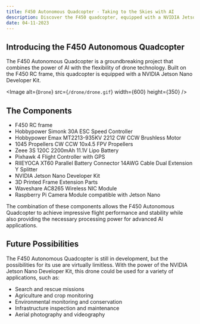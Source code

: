 ```yaml
---
title: F450 Autonomous Quadcopter - Taking to the Skies with AI
description: Discover the F450 quadcopter, equipped with a NVIDIA Jetson Nano.
date: 04-11-2023
---
```


## Introducing the F450 Autonomous Quadcopter

The F450 Autonomous Quadcopter is a groundbreaking project that combines the power of AI with the flexibility of drone technology. Built on the F450 RC frame, this quadcopter is equipped with a NVIDIA Jetson Nano Developer Kit.

<Image alt={`Drone`} src={`/drone/drone.gif`} width={600} height={350} />

## The Components

- F450 RC frame
- Hobbypower Simonk 30A ESC Speed Controller
- Hobbypower Emax MT2213-935KV 2212 CW CCW Brushless Motor
- 1045 Propellers CW CCW 10x4.5 FPV Propellers
- Zeee 3S 120C 2200mAh 11.1V Lipo Battery
- Pixhawk 4 Flight Controller with GPS
- RIIEYOCA XT60 Parallel Battery Connector 14AWG Cable Dual Extension Y Splitter
- NVIDIA Jetson Nano Developer Kit
- 3D Printed Frame Extension Parts
- Waveshare AC8265 Wireless NIC Module
- Raspberry Pi Camera Module compatible with Jetson Nano

The combination of these components allows the F450 Autonomous Quadcopter to achieve impressive flight performance and stability while also providing the necessary processing power for advanced AI applications.

## Future Possibilities

The F450 Autonomous Quadcopter is still in development, but the possibilities for its use are virtually limitless. With the power of the NVIDIA Jetson Nano Developer Kit, this drone could be used for a variety of applications, such as:

- Search and rescue missions
- Agriculture and crop monitoring
- Environmental monitoring and conservation
- Infrastructure inspection and maintenance
- Aerial photography and videography
